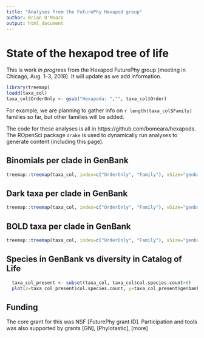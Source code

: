 ```yaml
---
title: "Analyses from the FuturePhy Hexapod group"
author: Brian O'Meara
output: html_document
---
```


# State of the hexapod tree of life

This is work *in progress* from the Hexapod FuturePhy group (meeting in Chicago, Aug. 1-3, 2018). It will update as we add information.

```r
library(treemap)
loadd(taxa_col)
taxa_col$OrderOnly <- gsub("Hexapoda: ","", taxa_col$Order)
```

For example, we are planning to gather info on `r length(taxa_col$Family)` families so far, but other families will be added.

The code for these analyses is all in https://github.com/bomeara/hexapods. The ROpenSci package `drake` is used to dynamically run analyses to generate content (including this page).


## Binomials per clade in GenBank

```r
treemap::treemap(taxa_col, index=c("OrderOnly", "Family"), vSize="genbank.known.count", type="index")
```

## Dark taxa per clade in GenBank

```r
treemap::treemap(taxa_col, index=c("OrderOnly", "Family"), vSize="genbank.dark.count", type="index")
```

## BOLD taxa per clade in GenBank

```r
treemap::treemap(taxa_col, index=c("OrderOnly", "Family"), vSize="genbank.BOLD.count", type="index")
```

## Species in GenBank vs diversity in Catalog of Life

```r
  taxa_col_present <- subset(taxa_col, taxa_col$col.species.count>0)
  plot(x=taxa_col_present$col.species.count, y=taxa_col_present$genbank.known.count, pch=19, xlab="Number of species in Catalog of Life", ylab="Number of binomial species in GenBank", bty="n")
```

## Funding

The core grant for this was NSF [FuturePhy grant ID]. Participation and tools was also supported by grants [GN], [Phylotastic], [more]
